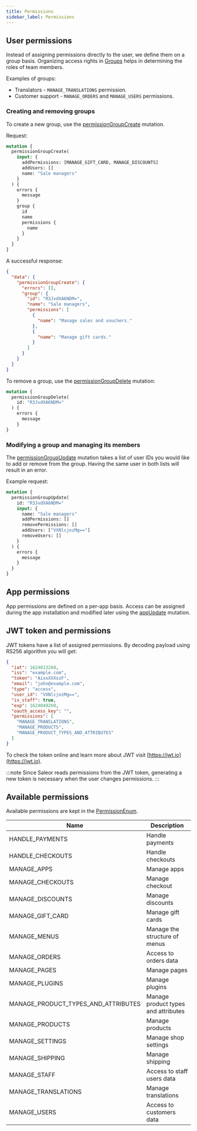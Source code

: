 ```yaml
---
title: Permissions
sidebar_label: Permissions
---
```


## User permissions

Instead of assigning permissions directly to the user, we define them on a group basis. Organizing access rights in [Groups](api-reference/objects/group.mdx) helps in determining the roles of team members.

Examples of groups:

- Translators - `MANAGE_TRANSLATIONS` permission.
- Customer support - `MANAGE_ORDERS` and `MANAGE_USERS` permissions.

### Creating and removing groups

To create a new group, use the [permissionGroupCreate](api-reference/mutations/permission-group-create.mdx) mutation.

Request:

```graphql
mutation {
  permissionGroupCreate(
    input: {
      addPermissions: [MANAGE_GIFT_CARD, MANAGE_DISCOUNTS]
      addUsers: []
      name: "Sale managers"
    }
  ) {
    errors {
      message
    }
    group {
      id
      name
      permissions {
        name
      }
    }
  }
}
```

A successful response:

```json
{
  "data": {
    "permissionGroupCreate": {
      "errors": [],
      "group": {
        "id": "R3JvdXA6NDM=",
        "name": "Sale managers",
        "permissions": [
          {
            "name": "Manage sales and vouchers."
          },
          {
            "name": "Manage gift cards."
          }
        ]
      }
    }
  }
}
```

To remove a group, use the [permissionGroupDelete](api-reference/mutations/permission-group-delete.mdx) mutation:

```graphql
mutation {
  permissionGroupDelete(
    id: "R3JvdXA6NDM="
  ) {
    errors {
      message
    }
}
```

### Modifying a group and managing its members

The [permissionGroupUpdate](api-reference/mutations/permission-group-update.mdx) mutation takes a list of user IDs you would like to add or remove from the group. Having the same user in both lists will result in an error.

Example request:

```graphql
mutation {
  permissionGroupUpdate(
    id: "R3JvdXA6NDM="
    input: {
      name: "Sale managers"
      addPermissions: []
      removePermissions: []
      addUsers: ["VXNlcjozMg=="]
      removeUsers: []
    }
  ) {
    errors {
      message
    }
  }
}
```

## App permissions

App permissions are defined on a per-app basis. Access can be assigned during the app installation and modified later using the [appUpdate](api-reference/mutations/app-update.mdx) mutation.

## JWT token and permissions

JWT tokens have a list of assigned permissions. By decoding payload using RS256 algorithm you will get:

```json
{
  "iat": 1624013260,
  "iss": "example.com",
  "token": "AixxXXXxzF",
  "email": "john@example.com",
  "type": "access",
  "user_id": "VXNlcjozMg==",
  "is_staff": true,
  "exp": 1624049260,
  "oauth_access_key": "",
  "permissions": [
    "MANAGE_TRANSLATIONS",
    "MANAGE_PRODUCTS",
    "MANAGE_PRODUCT_TYPES_AND_ATTRIBUTES"
  ]
}
```

To check the token online and learn more about JWT visit [https://jwt.io](https://jwt.io).

:::note
Since Saleor reads permissions from the JWT token, generating a new token is necessary when the user changes permissions.
:::

## Available permissions

Available permissions are kept in the [PermissionEnum](api-reference/enums/permission-enum.mdx).

| Name                                | Description                         |
| ----------------------------------- | ----------------------------------- |
| HANDLE_PAYMENTS                     | Handle payments                     |
| HANDLE_CHECKOUTS                    | Handle checkouts                    |
| MANAGE_APPS                         | Manage apps                         |
| MANAGE_CHECKOUTS                    | Manage checkout                     |
| MANAGE_DISCOUNTS                    | Manage discounts                    |
| MANAGE_GIFT_CARD                    | Manage gift cards                   |
| MANAGE_MENUS                        | Manage the structure of menus       |
| MANAGE_ORDERS                       | Access to orders data               |
| MANAGE_PAGES                        | Manage pages                        |
| MANAGE_PLUGINS                      | Manage plugins                      |
| MANAGE_PRODUCT_TYPES_AND_ATTRIBUTES | Manage product types and attributes |
| MANAGE_PRODUCTS                     | Manage products                     |
| MANAGE_SETTINGS                     | Manage shop settings                |
| MANAGE_SHIPPING                     | Manage shipping                     |
| MANAGE_STAFF                        | Access to staff users data          |
| MANAGE_TRANSLATIONS                 | Manage translations                 |
| MANAGE_USERS                        | Access to customers data            |
